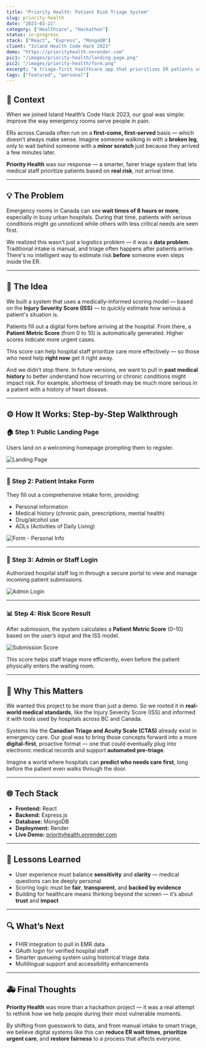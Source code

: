 ---
title: "Priority Health: Patient Risk Triage System"
slug: priority-health
date: "2023-03-22"
category: ["Healthcare", "Hackathon"]
status: in-progress
stack: ["React", "Express", "MongoDB"]
client: "Island Health Code Hack 2023"
demo: "https://priorityhealth.onrender.com"
pic1: "/images/priority-health/landing-page.png"
pic2: "/images/priority-health/form.png"
excerpt: "A triage-first healthcare app that prioritizes ER patients using risk scores and digital intake forms."
tags: ["featured", "personal"]
---

## 👋 Context

When we joined Island Health’s Code Hack 2023, our goal was simple: improve the way emergency rooms serve people in pain.

ERs across Canada often run on a **first-come, first-served** basis — which doesn’t always make sense. Imagine someone walking in with a **broken leg**, only to wait behind someone with a **minor scratch** just because they arrived a few minutes later.

**Priority Health** was our response — a smarter, fairer triage system that lets medical staff prioritize patients based on **real risk**, not arrival time.

---

## 💡 The Problem

Emergency rooms in Canada can see **wait times of 8 hours or more**, especially in busy urban hospitals. During that time, patients with serious conditions might go unnoticed while others with less critical needs are seen first.

We realized this wasn’t just a logistics problem — it was a **data problem**. Traditional intake is manual, and triage often happens after patients arrive. There's no intelligent way to estimate risk **before** someone even steps inside the ER.

---

## 💭 The Idea

We built a system that uses a medically-informed scoring model — based on the **Injury Severity Score (ISS)** — to quickly estimate how serious a patient's situation is.

Patients fill out a digital form before arriving at the hospital. From there, a **Patient Metric Score** (from 0 to 10) is automatically generated. Higher scores indicate more urgent cases.

This score can help hospital staff prioritize care more effectively — so those who need help **right now** get it right away.

And we didn’t stop there. In future versions, we want to pull in **past medical history** to better understand how recurring or chronic conditions might impact risk. For example, shortness of breath may be much more serious in a patient with a history of heart disease.

---

## ⚙️ How It Works: Step-by-Step Walkthrough

### 🏠 Step 1: Public Landing Page

Users land on a welcoming homepage prompting them to register.

<img src="/images/priority-health/landing-page.png" alt="Landing Page" />

---

### 📝 Step 2: Patient Intake Form

They fill out a comprehensive intake form, providing:

- Personal information
- Medical history (chronic pain, prescriptions, mental health)
- Drug/alcohol use
- ADLs (Activities of Daily Living)

<img src="/images/priority-health/form.png" alt="Form - Personal Info" />

---

### 🔐 Step 3: Admin or Staff Login

Authorized hospital staff log in through a secure portal to view and manage incoming patient submissions.

<img src="/images/priority-health/admin.png" alt="Admin Login" />

---

### 📊 Step 4: Risk Score Result

After submission, the system calculates a **Patient Metric Score** (0–10) based on the user’s input and the ISS model.

<img src="/images/priority-health/result.png" alt="Submission Score" />

This score helps staff triage more efficiently, even before the patient physically enters the waiting room.

---

## 📌 Why This Matters

We wanted this project to be more than just a demo. So we rooted it in **real-world medical standards**, like the Injury Severity Score (ISS) and informed it with tools used by hospitals across BC and Canada.

Systems like the **Canadian Triage and Acuity Scale (CTAS)** already exist in emergency care. Our goal was to bring those concepts forward into a more **digital-first**, proactive format — one that could eventually plug into electronic medical records and support **automated pre-triage**.

Imagine a world where hospitals can **predict who needs care first**, long before the patient even walks through the door.

---

## 🌐 Tech Stack

- **Frontend:** React
- **Backend:** Express.js
- **Database:** MongoDB
- **Deployment:** Render
- **Live Demo:** [priorityhealth.onrender.com](https://priorityhealth.onrender.com)

---

## 🧠 Lessons Learned

- User experience must balance **sensitivity** and **clarity** — medical questions can be deeply personal
- Scoring logic must be **fair**, **transparent**, and **backed by evidence**
- Building for healthcare means thinking beyond the screen — it’s about **trust** and **impact**

---

## 🔍 What’s Next

- FHIR integration to pull in EMR data
- OAuth login for verified hospital staff
- Smarter queueing system using historical triage data
- Multilingual support and accessibility enhancements

---

## 🚑 Final Thoughts

**Priority Health** was more than a hackathon project — it was a real attempt to rethink how we help people during their most vulnerable moments.

By shifting from guesswork to data, and from manual intake to smart triage, we believe digital systems like this can **reduce ER wait times**, **prioritize urgent care**, and **restore fairness** to a process that affects everyone.
